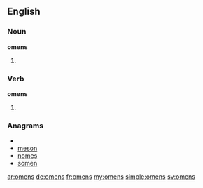 ==English==

===Noun===
'''omens'''

# {{plural of|[[omen]]}}

===Verb===
'''omens'''

#{{third-person singular of|[[omen]]}}

===Anagrams===
* {{alphagram|emnos}}
* [[meson#English|meson]]
* [[nomes#English|nomes]]
* [[somen#English|somen]]

[[ar:omens]]
[[de:omens]]
[[fr:omens]]
[[my:omens]]
[[simple:omens]]
[[sv:omens]]